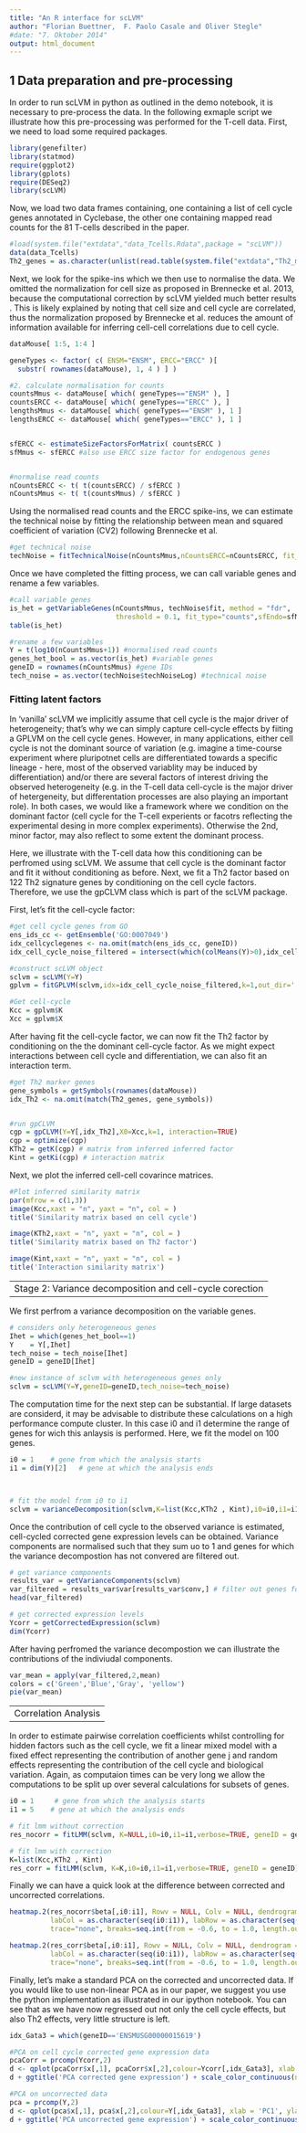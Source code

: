```yaml
---
title: "An R interface for scLVM"
author: "Florian Buettner,  F. Paolo Casale and Oliver Stegle"
#date: "7. Oktober 2014"
output: html_document
---
```


1 Data preparation and pre-processing
---
In order to run scLVM in python as outlined in the demo notebook, it is necessary to pre-process the data. In the following exmaple script we illustrate how this pre-processing was performed for the T-cell data.
First, we need to load some required packages.

```r
library(genefilter)
library(statmod)
require(ggplot2)
library(gplots)
require(DESeq2)
library(scLVM)


```

Now, we load two data frames containing, one containing a list of cell cycle genes annotated in Cyclebase, the other one containing mapped read counts for the 81 T-cells described in the paper.
```r
#load(system.file("extdata","data_Tcells.Rdata",package = "scLVM"))
data(data_Tcells)
Th2_genes = as.character(unlist(read.table(system.file("extdata","Th2_markers.txt",package = "scLVM"))))
```

Next, we look for the spike-ins which we then use to normalise the data. We omitted the normalization for cell size as proposed in Brennecke et al. 2013, because the computational correction by scLVM yielded much better results . This is likely explained by noting that cell size and cell cycle are correlated, thus the normalization proposed by Brennecke et al. reduces the amount of information available for inferring cell-cell correlations due to cell cycle.

```r
dataMouse[ 1:5, 1:4 ]

geneTypes <- factor( c( ENSM="ENSM", ERCC="ERCC" )[
  substr( rownames(dataMouse), 1, 4 ) ] )

#2. calculate normalisation for counts
countsMmus <- dataMouse[ which( geneTypes=="ENSM" ), ]
countsERCC <- dataMouse[ which( geneTypes=="ERCC" ), ]
lengthsMmus <- dataMouse[ which( geneTypes=="ENSM" ), 1 ]
lengthsERCC <- dataMouse[ which( geneTypes=="ERCC" ), 1 ]


sfERCC <- estimateSizeFactorsForMatrix( countsERCC )
sfMmus <- sfERCC #also use ERCC size factor for endogenous genes


#normalise read counts
nCountsERCC <- t( t(countsERCC) / sfERCC )
nCountsMmus <- t( t(countsMmus) / sfERCC )

```

Using the normalised read counts and the ERCC spike-ins, we can estimate the technical noise by fitting the relationship between mean and squared coefficient of variation (CV2) following Brennecke et al.

```r
#get technical noise
techNoise = fitTechnicalNoise(nCountsMmus,nCountsERCC=nCountsERCC, fit_type = 'counts')  

```


Once we have completed the fitting process, we can call variable genes and rename a few variables.

```r
#call variable genes
is_het = getVariableGenes(nCountsMmus, techNoise$fit, method = "fdr", 
                          threshold = 0.1, fit_type="counts",sfEndo=sfMmus, sfERCC=sfERCC)
table(is_het)

#rename a few variables
Y = t(log10(nCountsMmus+1)) #normalised read counts
genes_het_bool = as.vector(is_het) #variable genes
geneID = rownames(nCountsMmus) #gene IDs
tech_noise = as.vector(techNoise$techNoiseLog) #technical noise

``` 

### Fitting latent factors

In 'vanilla' scLVM we implicitly assume that cell cycle is the major driver of heterogeneity; that's why we can simply capture cell-cycle effects by fiiting a GPLVM on the cell cycle genes. However, in many applications, either cell cycle is not the dominant source of variation (e.g. imagine a time-course experiment where pluripotnet cells are differentiated towards a specific lineage - here, most of the observed variablity may be induced by differentiation) and/or there are several factors of interest driving the observed heterogeneity (e.g. in the T-cell data cell-cycle is the major  driver of hetergeneity, but differentation processes are also playing an important role). 
In both cases, we would like a framework where we condition on the dominant factor (cell cycle for the T-cell experients or facotrs reflecting the experimental desing in more complex experiments). Otherwise the 2nd, minor factor, may also reflect to some extent the dominant process.

Here, we illustrate with the T-cell data how this conditioning can be perfromed using scLVM.  We assume that cell cycle is the dominant factor and fit it without conditioning as before. Next, we fit a Th2 factor based on 122 Th2 signature genes by conditioning on the cell cycle factors. Therefore, we use the gpCLVM class which is part of the scLVM package.

First, let's fit the cell-cycle factor:

```r
#get cell cycle genes from GO 
ens_ids_cc <- getEnsemble('GO:0007049')
idx_cellcyclegenes <- na.omit(match(ens_ids_cc, geneID))
idx_cell_cycle_noise_filtered = intersect(which(colMeans(Y)>0),idx_cellcyclegenes)

#construct scLVM object
sclvm = scLVM(Y=Y)
gplvm = fitGPLVM(sclvm,idx=idx_cell_cycle_noise_filtered,k=1,out_dir='./cache',file_name='Kcc.h5f',recalc=TRUE, use_ard=FALSE)

#Get cell-cycle 
Kcc = gplvm$K
Xcc = gplvm$X

```

After having fit the cell-cycle factor, we can now fit the Th2 factor by conditioning on the the dominant cell-cycle factor. As we might expect interactions between cell cycle and differentiation, we can also fit an interaction term.

```r
#get Th2 marker genes 
gene_symbols = getSymbols(rownames(dataMouse))
idx_Th2 <- na.omit(match(Th2_genes, gene_symbols))


#run gpCLVM
cgp = gpCLVM(Y=Y[,idx_Th2],X0=Xcc,k=1, interaction=TRUE)
cgp = optimize(cgp)
KTh2 = getK(cgp) # matrix from inferred inferred factor
Kint = getKi(cgp) # interaction matrix
```



Next, we plot the inferred cell-cell covarince matrices.

```r
#Plot inferred similarity matrix
par(mfrow = c(1,3))
image(Kcc,xaxt = "n", yaxt = "n", col = )
title('Similarity matrix based on cell cycle')

image(KTh2,xaxt = "n", yaxt = "n", col = )
title('Similarity matrix based on Th2 factor')

image(Kint,xaxt = "n", yaxt = "n", col = )
title('Interaction similarity matrix')

```

---
Stage 2: Variance decomposition and cell-cycle corection
---

We first perfrom a variance decomposition on the variable genes.

```r
# considers only heterogeneous genes
Ihet = which(genes_het_bool==1)
Y    = Y[,Ihet]
tech_noise = tech_noise[Ihet]
geneID = geneID[Ihet]

#new instance of sclvm with heterogeneous genes only
sclvm = scLVM(Y=Y,geneID=geneID,tech_noise=tech_noise)
```

The computation time for the next step can be substantial. If large datasets are considerd, it may be advisable to distribute these calculations on a high performance compute cluster. In this case i0 and i1 determine the range of genes for wich this anlaysis is performed. Here, we fit the model on 100 genes.

```r
i0 = 1    # gene from which the analysis starts
i1 = dim(Y)[2]   # gene at which the analysis ends



# fit the model from i0 to i1
sclvm = varianceDecomposition(sclvm,K=list(Kcc,KTh2 , Kint),i0=i0,i1=i1)
```

Once the contribution of cell cycle to the observed variance is estimated, cell-cycled corrected gene expression levels can be obtained. Variance components are normalised such that they sum uo to 1 and genes for which the variance decompostion has not convered are filtered out.

```r

# get variance components
results_var = getVarianceComponents(sclvm)
var_filtered = results_var$var[results_var$conv,] # filter out genes for which vd has not converged
head(var_filtered)

# get corrected expression levels
Ycorr = getCorrectedExpression(sclvm)
dim(Ycorr)

```

After having perfromed the variance decompostion we can illustrate the contributions of the indiviudal components.

```r
var_mean = apply(var_filtered,2,mean)
colors = c('Green','Blue','Gray', 'yellow')
pie(var_mean)
```

---
Correlation Analysis
---
In order to estimate pairwise correlation coefficients whilst controlling for hidden factors such as the cell cycle, we fit a linear mixed model with a fixed effect representing the contribution of another gene j and random effects representing the contribution of the cell cycle and biological variation.
Again, as computaion times can be very long we allow the computations to be split up over several calculations for subsets of genes.

```r
i0 = 1     # gene from which the analysis starts
i1 = 5    # gene at which the analysis ends

# fit lmm without correction
res_nocorr = fitLMM(sclvm, K=NULL,i0=i0,i1=i1,verbose=TRUE, geneID = geneID)

# fit lmm with correction
K=list(Kcc,KTh2 , Kint)
res_corr = fitLMM(sclvm, K=K,i0=i0,i1=i1,verbose=TRUE, geneID = geneID)

```

Finally we can have a quick look at the difference between corrected and uncorrected correlations.

```r

heatmap.2(res_nocorr$beta[,i0:i1], Rowv = NULL, Colv = NULL, dendrogram = "none",
          labCol = as.character(seq(i0:i1)), labRow = as.character(seq(i0:i1)),srtCol = 0, key=T,density.info = "none",
          trace="none", breaks=seq.int(from = -0.6, to = 1.0, length.out = 13), main = 'Without Correction')

heatmap.2(res_corr$beta[,i0:i1], Rowv = NULL, Colv = NULL, dendrogram = "none",
          labCol = as.character(seq(i0:i1)), labRow = as.character(seq(i0:i1)),srtCol = 0, key=T,density.info = "none",
          trace="none", breaks=seq.int(from = -0.6, to = 1.0, length.out = 13), main = 'With Correction')
```

Finally, let's make a standard PCA on the corrected and uncorrected data. If you would like to use non-linear PCA as in our paper, we suggest you use the python implementation as illustrated in our ipython notebook. You can see that as we have now regressed out not only the cell cycle effects, but also Th2 effects, very little structure is left.

```r
idx_Gata3 = which(geneID=='ENSMUSG00000015619')

#PCA on cell cycle corrected gene expression data
pcaCorr = prcomp(Ycorr,2)
d <- qplot(pcaCorr$x[,1], pcaCorr$x[,2],colour=Ycorr[,idx_Gata3], xlab = 'PC1', ylab = 'PC2')
d + ggtitle('PCA corrected gene expression') + scale_color_continuous(name ="Gata3")

#PCA on uncorrected data
pca = prcomp(Y,2)
d <- qplot(pca$x[,1], pca$x[,2],colour=Y[,idx_Gata3], xlab = 'PC1', ylab = 'PC2')
d + ggtitle('PCA uncorrected gene expression') + scale_color_continuous(name ="Gata3")


```

